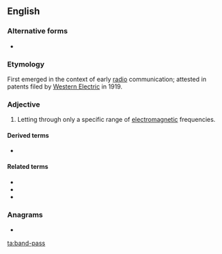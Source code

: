{{also|bandpass}}
==English==

===Alternative forms===
* {{l|en|bandpass}}

===Etymology===
First emerged in the context of early [[radio]] communication; attested in patents filed by [[w:Western Electric|Western Electric]] in 1919.

===Adjective===
{{en-adj|-|head=[[band]]-[[pass]]}}

# {{lb|en|electronics}} Letting through only a specific range of [[electromagnetic]] frequencies.

====Derived terms====
* {{l|en|band-pass filter}}

====Related terms====
* {{l|en|passband}}
* {{l|en|high-pass}}
* {{l|en|low-pass}}

===Anagrams===
* {{l|en|passband}}

[[ta:band-pass]]